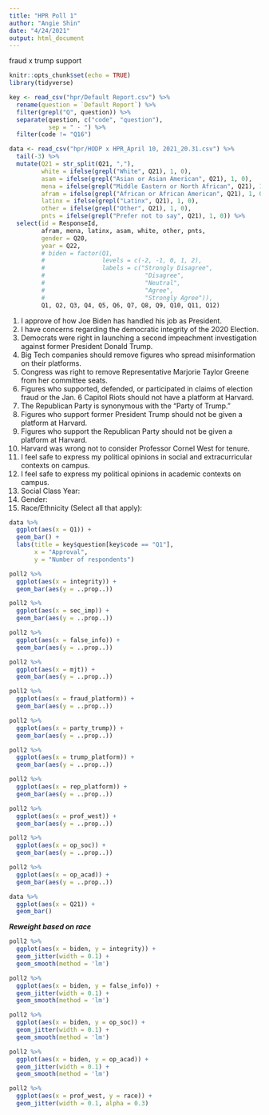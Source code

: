 ```yaml
---
title: "HPR Poll 1"
author: "Angie Shin"
date: "4/24/2021"
output: html_document
---
```


fraud x trump support

```r
knitr::opts_chunk$set(echo = TRUE)
library(tidyverse)

key <- read_csv("hpr/Default Report.csv") %>%
  rename(question = `Default Report`) %>% 
  filter(grepl("Q", question)) %>% 
  separate(question, c("code", "question"), 
           sep = " - ") %>% 
  filter(code != "Q16")

data <- read_csv("hpr/HODP x HPR_April 10, 2021_20.31.csv") %>%
  tail(-3) %>% 
  mutate(Q21 = str_split(Q21, ","),
         white = ifelse(grepl("White", Q21), 1, 0),
         asam = ifelse(grepl("Asian or Asian American", Q21), 1, 0),
         mena = ifelse(grepl("Middle Eastern or North African", Q21), 1, 0),
         afram = ifelse(grepl("African or African American", Q21), 1, 0),
         latinx = ifelse(grepl("Latinx", Q21), 1, 0),
         other = ifelse(grepl("Other", Q21), 1, 0),
         pnts = ifelse(grepl("Prefer not to say", Q21), 1, 0)) %>% 
  select(id = ResponseId,
         afram, mena, latinx, asam, white, other, pnts,
         gender = Q20,
         year = Q22,
         # biden = factor(Q1,
         #                levels = c(-2, -1, 0, 1, 2),
         #                labels = c("Strongly Disagree",
         #                            "Disagree",
         #                            "Neutral",
         #                            "Agree",
         #                            "Strongly Agree")), 
         Q1, Q2, Q3, Q4, Q5, Q6, Q7, Q8, Q9, Q10, Q11, Q12)
```

1. I approve of how Joe Biden has handled his job as President.
2. I have concerns regarding the democratic integrity of the 2020 Election.
3. Democrats were right in launching a second impeachment investigation against former President Donald Trump.
4. Big Tech companies should remove figures who spread misinformation on their platforms.
5. Congress was right to remove Representative Marjorie Taylor Greene from her committee seats.
6. Figures who supported, defended, or participated in claims of election fraud or the Jan. 6 Capitol Riots should not have a platform at Harvard.
7. The Republican Party is synonymous with the “Party of Trump.”
8. Figures who support former President Trump should not be given a platform at Harvard.
9. Figures who support the Republican Party should not be given a platform at Harvard.
10. Harvard was wrong not to consider Professor Cornel West for tenure.
11. I feel safe to express my political opinions in social and extracurricular contexts on campus.
12. I feel safe to express my political opinions in academic contexts on campus.
22. Social Class Year:
20. Gender:
21. Race/Ethnicity (Select all that apply):

```r
data %>%
  ggplot(aes(x = Q1)) +
  geom_bar() +
  labs(title = key$question[key$code == "Q1"],
       x = "Approval",
       y = "Number of respondents")

poll2 %>%
  ggplot(aes(x = integrity)) +
  geom_bar(aes(y = ..prop..))

poll2 %>%
  ggplot(aes(x = sec_imp)) +
  geom_bar(aes(y = ..prop..))

poll2 %>%
  ggplot(aes(x = false_info)) +
  geom_bar(aes(y = ..prop..))

poll2 %>%
  ggplot(aes(x = mjt)) +
  geom_bar(aes(y = ..prop..))

poll2 %>%
  ggplot(aes(x = fraud_platform)) +
  geom_bar(aes(y = ..prop..))

poll2 %>%
  ggplot(aes(x = party_trump)) +
  geom_bar(aes(y = ..prop..))

poll2 %>%
  ggplot(aes(x = trump_platform)) +
  geom_bar(aes(y = ..prop..))

poll2 %>%
  ggplot(aes(x = rep_platform)) +
  geom_bar(aes(y = ..prop..))

poll2 %>%
  ggplot(aes(x = prof_west)) +
  geom_bar(aes(y = ..prop..))

poll2 %>%
  ggplot(aes(x = op_soc)) +
  geom_bar(aes(y = ..prop..))

poll2 %>%
  ggplot(aes(x = op_acad)) +
  geom_bar(aes(y = ..prop..))

data %>%
  ggplot(aes(x = Q21)) +
  geom_bar()
```

***Reweight based on race***

```r
poll2 %>%
  ggplot(aes(x = biden, y = integrity)) +
  geom_jitter(width = 0.1) +
  geom_smooth(method = 'lm')

poll2 %>%
  ggplot(aes(x = biden, y = false_info)) +
  geom_jitter(width = 0.1) +
  geom_smooth(method = 'lm')

poll2 %>%
  ggplot(aes(x = biden, y = op_soc)) +
  geom_jitter(width = 0.1) +
  geom_smooth(method = 'lm')

poll2 %>%
  ggplot(aes(x = biden, y = op_acad)) +
  geom_jitter(width = 0.1) +
  geom_smooth(method = 'lm')

poll2 %>%
  ggplot(aes(x = prof_west, y = race)) +
  geom_jitter(width = 0.1, alpha = 0.3)
```